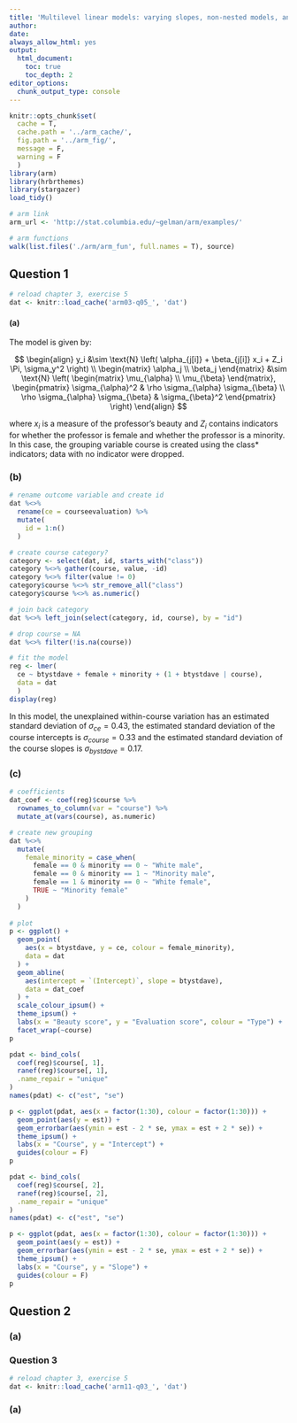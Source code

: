 ```yaml
---
title: 'Multilevel linear models: varying slopes, non-nested models, and other complexities'
author:
date:
always_allow_html: yes
output:
  html_document:
    toc: true
    toc_depth: 2
editor_options: 
  chunk_output_type: console
---
```


```r
knitr::opts_chunk$set(
  cache = T,
  cache.path = '../arm_cache/',
  fig.path = '../arm_fig/',
  message = F,
  warning = F
  )
library(arm)
library(hrbrthemes)
library(stargazer)
load_tidy()

# arm link
arm_url <- 'http://stat.columbia.edu/~gelman/arm/examples/'

# arm functions
walk(list.files('./arm/arm_fun', full.names = T), source)
```

## Question 1

```r

# reload chapter 3, exercise 5
dat <- knitr::load_cache('arm03-q05_', 'dat')

```

#### (a)

The model is given by:

$$
\begin{align}
y_i &\sim \text{N} \left( \alpha_{j[i]} + \beta_{j[i]} x_i + Z_i \Pi, \sigma_y^2 \right) \\
\begin{matrix}
  \alpha_j \\
  \beta_j
\end{matrix} &\sim \text{N}
\left(
  \begin{matrix}
  \mu_{\alpha} \\
  \mu_{\beta}
  \end{matrix},
  \begin{pmatrix}
  \sigma_{\alpha}^2 & \rho \sigma_{\alpha} \sigma_{\beta} \\
  \rho \sigma_{\alpha} \sigma_{\beta} & \sigma_{\beta}^2
  \end{pmatrix}
\right)
\end{align}
$$

where $x_i$ is a measure of the professor's beauty and $Z_i$ contains indicators for whether the professor is female and whether the professor is a minority.  In this case, the grouping variable course is created using the class* indicators; data with no indicator were dropped.

### (b)

```r

# rename outcome variable and create id
dat %<>%
  rename(ce = courseevaluation) %>%
  mutate(
    id = 1:n()
  )

# create course category?
category <- select(dat, id, starts_with("class"))
category %<>% gather(course, value, -id)
category %<>% filter(value != 0)
category$course %<>% str_remove_all("class")
category$course %<>% as.numeric()

# join back category
dat %<>% left_join(select(category, id, course), by = "id")

# drop course = NA
dat %<>% filter(!is.na(course))

# fit the model
reg <- lmer(
  ce ~ btystdave + female + minority + (1 + btystdave | course),
  data = dat
  )
display(reg)

```

In this model, the unexplained within-course variation has an estimated standard deviation of $\sigma_{ce} = 0.43$, the estimated standard deviation of the course intercepts is $\sigma_{course} = 0.33$ and the estimated standard deviation of the course slopes is $\sigma_{bystdave} = 0.17$.

### (c)

```r

# coefficients
dat_coef <- coef(reg)$course %>%
  rownames_to_column(var = "course") %>%
  mutate_at(vars(course), as.numeric)

# create new grouping
dat %<>%
  mutate(
    female_minority = case_when(
      female == 0 & minority == 0 ~ "White male",
      female == 0 & minority == 1 ~ "Minority male",
      female == 1 & minority == 0 ~ "White female",
      TRUE ~ "Minority female"
    )
  )
  
# plot
p <- ggplot() +
  geom_point(
    aes(x = btystdave, y = ce, colour = female_minority),
    data = dat
  ) +
  geom_abline(
    aes(intercept = `(Intercept)`, slope = btystdave),
    data = dat_coef
  ) +
  scale_colour_ipsum() +
  theme_ipsum() +
  labs(x = "Beauty score", y = "Evaluation score", colour = "Type") +
  facet_wrap(~course)
p

```

```r

pdat <- bind_cols(
  coef(reg)$course[, 1], 
  ranef(reg)$course[, 1],
  .name_repair = "unique"
)
names(pdat) <- c("est", "se")

p <- ggplot(pdat, aes(x = factor(1:30), colour = factor(1:30))) +
  geom_point(aes(y = est)) +
  geom_errorbar(aes(ymin = est - 2 * se, ymax = est + 2 * se)) +
  theme_ipsum() +
  labs(x = "Course", y = "Intercept") +
  guides(colour = F)
p

```

```r

pdat <- bind_cols(
  coef(reg)$course[, 2], 
  ranef(reg)$course[, 2],
  .name_repair = "unique"
)
names(pdat) <- c("est", "se")

p <- ggplot(pdat, aes(x = factor(1:30), colour = factor(1:30))) +
  geom_point(aes(y = est)) +
  geom_errorbar(aes(ymin = est - 2 * se, ymax = est + 2 * se)) +
  theme_ipsum() +
  labs(x = "Course", y = "Slope") +
  guides(colour = F)
p

```

## Question 2

### (a)

### Question 3

```r

# reload chapter 3, exercise 5
dat <- knitr::load_cache('arm11-q03_', 'dat')

```

### (a)
